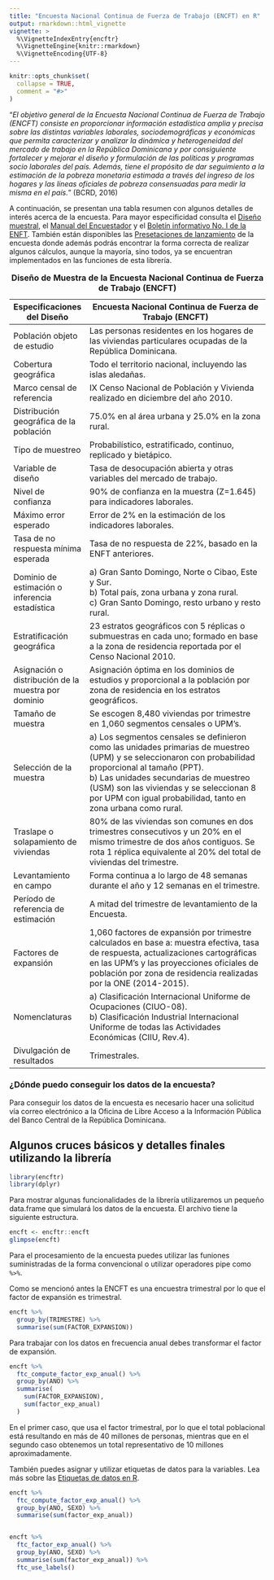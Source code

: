 ```yaml
---
title: "Encuesta Nacional Continua de Fuerza de Trabajo (ENCFT) en R"
output: rmarkdown::html_vignette
vignette: >
  %\VignetteIndexEntry{encftr}
  %\VignetteEngine{knitr::rmarkdown}
  %\VignetteEncoding{UTF-8}
---
```


```r
knitr::opts_chunk$set(
  collapse = TRUE,
  comment = "#>"
)
```

"_El objetivo general de la Encuesta Nacional Continua de Fuerza de Trabajo (ENCFT) consiste en proporcionar información estadística amplia y precisa sobre las distintas variables laborales, sociodemográficas y económicas que permita caracterizar y analizar la dinámica y heterogeneidad del mercado de trabajo en la República Dominicana y por consiguiente fortalecer y mejorar el diseño y formulación de las políticas y programas socio laborales del país. Además, tiene el propósito de dar seguimiento a la estimación de la pobreza monetaria estimada a través del ingreso de los hogares y las líneas oficiales de pobreza consensuadas para medir la misma en el país._" (BCRD, 2016)

A continuación, se presentan una tabla resumen con algunos detalles de interés acerca de la encuesta. Para mayor especificidad consulta el [Diseño muestral](https://github.com/endomer-py/encftr/tree/master/Files), el [Manual del Encuestador](https://github.com/endomer-py/encftr/tree/master/Files) y el [Boletín informativo No. I de la ENFT](https://github.com/endomer-py/encftr/tree/master/Files). También están disponibles las [Presetaciones de lanzamiento](https://github.com/endomer-py/encftr/tree/master/Files) de la encuesta donde además podrás encontrar la forma correcta de realizar algunos cálculos, aunque la mayoría, sino todos, ya se encuentran implementados en las funciones de esta librería.

|Especificaciones del Diseño					              |Encuesta Nacional Continua de Fuerza de Trabajo (ENCFT)                                                                                                   |
|---------------------------------------------------|----------------------------------------------------------------------------------------------------------------------------------------------------------|
|Población objeto de estudio					              |Las personas residentes en los hogares de las viviendas particulares ocupadas de la República Dominicana.                                                 |
|Cobertura geográfica					                      |Todo el territorio nacional, incluyendo las islas aledañas.                                                                                               |
|Marco censal de referencia					                |IX Censo Nacional de Población y Vivienda realizado en diciembre del año 2010.                                                                            |
|Distribución geográfica de la población            |75.0% en al área urbana y 25.0% en la zona rural.															                                                                           |
|Tipo de muestreo					                          |Probabilístico, estratificado, continuo, replicado y bietápico.															                                                             |
|Variable de diseño					                        |Tasa de desocupación abierta y otras variables del mercado de trabajo.      														                                                   |
|Nivel de confianza					                        |90% de confianza en la muestra (Z=1.645) para indicadores laborales.															                                                         |
|Máximo error esperado					                    |Error de 2% en la estimación de los indicadores laborales.															                                                                   |
|Tasa de no respuesta mínima esperada		            |Tasa de no respuesta de 22%, basado en la ENFT anteriores.															                                                                   |
|Dominio de estimación o inferencia estadística			|a) Gran Santo Domingo, Norte o Cibao, Este y Sur.	<br/>	b) Total país, zona urbana y zona rural. <br/> c) Gran Santo Domingo, resto urbano y resto rural.|											
|Estratificación geográfica					                |23 estratos geográficos con 5 réplicas o submuestras en cada uno; formado en base a la zona de residencia reportada por el Censo Nacional 2010.					 |
|Asignación o distribución de la muestra por dominio|Asignación óptima en los dominios de estudios y proporcional a la población por zona de residencia en los estratos geográficos.                           |
|Tamaño de muestra					                        |Se escogen 8,480 viviendas por trimestre en 1,060 segmentos censales o UPM's.															                                               |
|Selección de la muestra                            | a) Los segmentos censales se definieron como las unidades primarias de muestreo (UPM) y se seleccionaron con probabilidad proporcional al tamaño (PPT). <br/> b) Las unidades secundarias de muestreo (USM) son las viviendas y se seleccionan 8 por UPM con igual probabilidad, tanto en zona urbana como rural.|
|Traslape o solapamiento de viviendas					      |80% de las viviendas son comunes en dos trimestres consecutivos y un 20% en el mismo trimestre de dos años contiguos. Se rota 1 réplica equivalente al 20% del total de viviendas del trimestre.	|
|Levantamiento en campo					                    |Forma continua a lo largo de 48 semanas durante el año y 12 semanas en el trimestre.|
|Período de referencia de estimación					      |A mitad del trimestre de levantamiento de la Encuesta.	|
|Factores de expansión					                    |1,060 factores de expansión por trimestre calculados en base a: muestra efectiva, tasa de respuesta, actualizaciones cartográficas en las UPM’s y las proyecciones oficiales de población por zona de residencia realizadas por la ONE (2014-2015).|
|Nomenclaturas					                            |a) Clasificación Internacional Uniforme de Ocupaciones (CIUO-08).	<br/>	b) Clasificación Industrial Internacional Uniforme de todas las Actividades Económicas (CIIU, Rev.4).	|
|Divulgación de resultados					                |Trimestrales.|
Table: **Diseño de Muestra de la Encuesta Nacional Continua de Fuerza de Trabajo (ENCFT)**

### ¿Dónde puedo conseguir los datos de la encuesta? {-}

Para conseguir los datos de la encuesta es necesario hacer una solicitud vía correo electrónico a la Oficina de Libre Acceso a la Información Pública del Banco Central de la República Dominicana.

## Algunos cruces básicos y detalles finales utilizando la librería

```r
library(encftr)
library(dplyr)
```

Para mostrar algunas funcionalidades de la librería utilizaremos un pequeño data.frame que simulará los datos de la encuesta. El archivo tiene la siguiente estructura.
```r
encft <- encftr::encft
glimpse(encft)
```


Para el procesamiento de la encuesta puedes utilizar las funiones suministradas de la forma convencional o utilizar operadores pipe como ` %>%`.

Como se mencionó antes la ENCFT es una encuestra trimestral por lo que el factor de expansión<!-- ^[Si quieres leer sobre como trabajar con datos de encuesta en R. Lee la siguiente publicación: []()] --> es trimestral.
```r
encft %>% 
  group_by(TRIMESTRE) %>% 
  summarise(sum(FACTOR_EXPANSION))
```

Para trabajar con los datos en frecuencia anual debes transformar el factor de expansión.
```r
encft %>% 
  ftc_compute_factor_exp_anual() %>% 
  group_by(ANO) %>% 
  summarise(
    sum(FACTOR_EXPANSION),
    sum(factor_exp_anual)
  )
```

En el primer caso, que usa el factor trimestral, por lo que el total poblacional está resultando en más de 40 millones de personas, mientras que en el segundo caso obtenemos un total representativo de 10 millones aproximadamente.

También puedes asignar y utilizar etiquetas de datos para la variables. Lea más sobre las [Etiquetas de datos en R](https://adatar-do.github.io/labeler/articles/labels.html).
```r
encft %>% 
  ftc_compute_factor_exp_anual() %>% 
  group_by(ANO, SEXO) %>% 
  summarise(sum(factor_exp_anual))


encft %>% 
  ftc_factor_exp_anual() %>% 
  group_by(ANO, SEXO) %>% 
  summarise(sum(factor_exp_anual)) %>% 
  ftc_use_labels()
```
